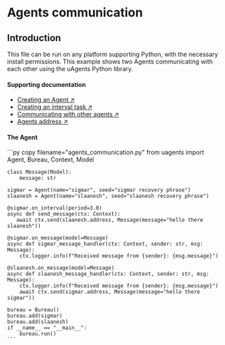 
# Agents communication

## Introduction

This file can be run on any platform supporting Python, with the necessary install permissions. This example shows two Agents communicating with each other using the uAgents Python library.

#### Supporting documentation

- [Creating an Agent ↗️](/guides/agents/create-a-uagent)
- [Creating an interval task ↗️](/guides/agents/interval-task)
- [Communicating with other agents ↗️](/guides/agents/communicating-with-other-agents)
- [Agents address ↗️](/guides/agents/getting-started/getting-uagent-address)

#### The Agent

<CodeGroup hasCopy isLocalHostedFile>
 <DocsCode local={true}>
    ```py copy filename="agents_communication.py"
    from uagents import Agent, Bureau, Context, Model

    class Message(Model):
        message: str

    sigmar = Agent(name="sigmar", seed="sigmar recovery phrase")
    slaanesh = Agent(name="slaanesh", seed="slaanesh recovery phrase")

    @sigmar.on_interval(period=3.0)
    async def send_message(ctx: Context):
       await ctx.send(slaanesh.address, Message(message="hello there slaanesh"))

    @sigmar.on_message(model=Message)
    async def sigmar_message_handler(ctx: Context, sender: str, msg: Message):
        ctx.logger.info(f"Received message from {sender}: {msg.message}")

    @slaanesh.on_message(model=Message)
    async def slaanesh_message_handler(ctx: Context, sender: str, msg: Message):
        ctx.logger.info(f"Received message from {sender}: {msg.message}")
        await ctx.send(sigmar.address, Message(message="hello there sigmar"))

    bureau = Bureau()
    bureau.add(sigmar)
    bureau.add(slaanesh)
    if __name__ == "__main__":
        bureau.run()
    ```
</DocsCode>
</CodeGroup>
